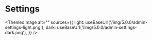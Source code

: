# Settings


<ThemedImage
  alt=""
  sources={{
    light: useBaseUrl('/img/5.0.0/admin-settings-light.png'),
    dark: useBaseUrl('/img/5.0.0/admin-settings-dark.png'),
  }}
/>
